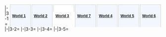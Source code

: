<div id="world-select" style="float: right; position: relative; display: flex; bottom: -11px;">
<div class="faux-tabber" style="width: 53px; padding: 3px .5em; margin-left: 3px; border: 1px solid #CCC; border-bottom: none; background: #F2F7FF; text-decoration: none; white-space: pre; font: bold 12px Verdana,sans-serif">[[World 1]]</div>
<div class="faux-tabber" style="width: 53px; padding: 3px .5em; margin-left: 3px; border: 1px solid #CCC; border-bottom: none; background: #F2F7FF; text-decoration: none; white-space: pre; font: bold 12px Verdana,sans-serif">[[World 2]]</div>
<div class="faux-tabber" style="width: 53px; padding: 3px .5em; margin-left: 3px; border: 1px solid #CCC; border-bottom: none; background: white; text-decoration: none; white-space: pre; font: bold 12px Verdana,sans-serif; height: 16px; margin-bottom: -1px;">[[World 3]]</div>
<div class="faux-tabber" style="width: 53px; padding: 3px .5em; margin-left: 3px; border: 1px solid #CCC; border-bottom: none; background: #F2F7FF; text-decoration: none; white-space: pre; font: bold 12px Verdana,sans-serif">[[World 7]]</div>
<div class="faux-tabber" style="width: 53px; padding: 3px .5em; margin-left: 3px; border: 1px solid #CCC; border-bottom: none; background: #F2F7FF; text-decoration: none; white-space: pre; font: bold 12px Verdana,sans-serif">[[World 4]]</div>
<div class="faux-tabber" style="width: 53px; padding: 3px .5em; margin-left: 3px; border: 1px solid #CCC; border-bottom: none; background: #F2F7FF; text-decoration: none; white-space: pre; font: bold 12px Verdana,sans-serif">[[World 5]]</div>
<div class="faux-tabber" style="width: 53px; padding: 3px .5em; margin-left: 3px; border: 1px solid #CCC; border-bottom: none; background: #F2F7FF; text-decoration: none; white-space: pre; font: bold 12px Verdana,sans-serif">[[World 6]]</div>
</div>
<tabber>
|-|3-1=
{{:{{BASEPAGENAME}}/3-1}}
|-|3-2=
{{:{{BASEPAGENAME}}/3-2}}
|-|3-3=
{{:{{BASEPAGENAME}}/3-3}}
|-|3-4=
{{:{{BASEPAGENAME}}/3-4}}
|-|3-5=
{{:{{BASEPAGENAME}}/3-5}}
</tabber>
{{Navbox World}}